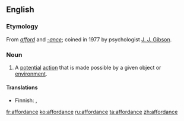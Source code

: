 ==English==

===Etymology===
From ''[[afford]]'' and ''[[-ance]]''; coined in 1977 by psychologist [[w:J. J. Gibson|J. J. Gibson]].

===Noun===
{{wikipedia}}
{{en-noun}}

# A [[potential]] [[action]] that is made possible by a given object or [[environment]].

====Translations====
{{trans-top|A potential action that is made possible by a given object or environment}}
* Finnish: {{t-|fi|affordanssi}}, {{t-|fi|käyttömahdollisuus}}
{{trans-mid}}
{{trans-bottom}}

[[fr:affordance]]
[[ko:affordance]]
[[ru:affordance]]
[[ta:affordance]]
[[zh:affordance]]